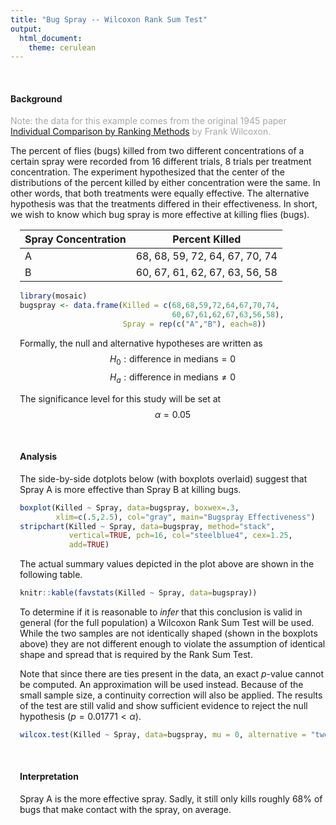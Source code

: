 ```yaml
---
title: "Bug Spray -- Wilcoxon Rank Sum Test"
output: 
  html_document:
    theme: cerulean
---
```


<br />

#### Background

<div style="color:#a8a8a8;">

Note: the data for this example comes from the original 1945 paper [Individual Comparison by Ranking Methods](http://sci2s.ugr.es/keel/pdf/algorithm/articulo/wilcoxon1945.pdf) by Frank Wilcoxon. 

</div>

The percent of flies (bugs) killed from two different concentrations of a certain spray were recorded from 16 different trials, 8 trials per treatment concentration. The experiment hypothesized that the center of the distributions of the percent killed by either concentration were the same. In other words, that both treatments were equally effective. The alternative hypothesis was that the treatments differed in their effectiveness. In short, we wish to know which bug spray is more effective at killing flies (bugs).

<div style="padding-left:15px;">

| Spray Concentration | Percent Killed |
|---------------------|----------------|
| A | 68, 68, 59, 72, 64, 67, 70, 74 |
| B | 60, 67, 61, 62, 67, 63, 56, 58 |

```r
library(mosaic)
bugspray <- data.frame(Killed = c(68,68,59,72,64,67,70,74,
                                  60,67,61,62,67,63,56,58),
                       Spray = rep(c("A","B"), each=8))
```

Formally, the null and alternative hypotheses are written as
$$
  H_0: \text{difference in medians} = 0
$$
$$
  H_a: \text{difference in medians} \neq 0
$$

The significance level for this study will be set at
$$
  \alpha = 0.05
$$

<br />

#### Analysis

The side-by-side dotplots below (with boxplots overlaid) suggest that Spray A is more effective than Spray B at killing bugs. 

```r
boxplot(Killed ~ Spray, data=bugspray, boxwex=.3,
        xlim=c(.5,2.5), col="gray", main="Bugspray Effectiveness")
stripchart(Killed ~ Spray, data=bugspray, method="stack", 
           vertical=TRUE, pch=16, col="steelblue4", cex=1.25,
           add=TRUE)
```

The actual summary values depicted in the plot above are shown in the following table.

```r
knitr::kable(favstats(Killed ~ Spray, data=bugspray))
```

To determine if it is reasonable to *infer* that this conclusion is valid in general (for the full population) a Wilcoxon Rank Sum Test will be used. While the two samples are not identically shaped (shown in the boxplots above) they are not different enough to violate the assumption of identical shape and spread that is required by the Rank Sum Test.

Note that since there are ties present in the data, an exact $p$-value cannot be computed. An approximation will be used instead. Because of the small sample size, a continuity correction will also be applied. The results of the test are still valid and show sufficient evidence to reject the null hypothesis $(p=0.01771 < \alpha)$.

```r
wilcox.test(Killed ~ Spray, data=bugspray, mu = 0, alternative = "two.sided", conf.level = 0.95)
```


<br />

#### Interpretation

Spray A is the more effective spray. Sadly, it still only kills roughly 68% of bugs that make contact with the spray, on average. 




